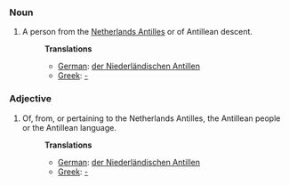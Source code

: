 ===Noun===
#A person from the [[Netherlands Antilles]] or of Antillean descent.
#:'''Translations'''
#:*[[German]]: [[der Niederländischen Antillen]]
#:*[[Greek]]: [[-]]

===Adjective===
#Of, from, or pertaining to the Netherlands Antilles, the Antillean people or the Antillean language.
#:'''Translations'''
#:*[[German]]: [[der Niederländischen Antillen]]
#:*[[Greek]]: [[-]]